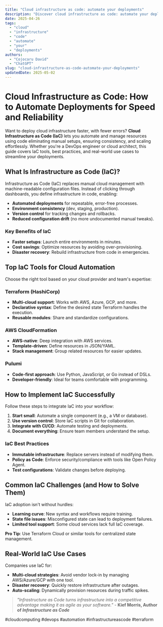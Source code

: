 ```yaml
---
title: "Cloud infrastructure as code: automate your deployments"
description: "Discover cloud infrastructure as code: automate your deployments with this in-depth guide, providing actionable insights and practical tips to boost your knowledge and results."
date: 2025-04-26
tags:
  - "cloud"
  - "infrastructure"
  - "code"
  - "automate"
  - "your"
  - "deployments"
authors:
  - "Cojocaru David"
  - "ChatGPT"
slug: "cloud-infrastructure-as-code-automate-your-deployments"
updatedDate: 2025-05-02
---
```


# Cloud Infrastructure as Code: How to Automate Deployments for Speed and Reliability  

Want to deploy cloud infrastructure faster, with fewer errors? **Cloud Infrastructure as Code (IaC)** lets you automate and manage resources using code eliminating manual setups, ensuring consistency, and scaling effortlessly. Whether you're a DevOps engineer or cloud architect, this guide covers IaC tools, best practices, and real-world use cases to streamline your deployments.  

## What Is Infrastructure as Code (IaC)?  

Infrastructure as Code (IaC) replaces manual cloud management with machine-readable configuration files. Instead of clicking through dashboards, you define infrastructure in code, enabling:  

* **Automated deployments** for repeatable, error-free processes.  
* **Environment consistency** (dev, staging, production).  
* **Version control** for tracking changes and rollbacks.  
* **Reduced configuration drift** (no more undocumented manual tweaks).  

### Key Benefits of IaC  

* **Faster setups**: Launch entire environments in minutes.  
* **Cost savings**: Optimize resources by avoiding over-provisioning.  
* **Disaster recovery**: Rebuild infrastructure from code in emergencies.  

## Top IaC Tools for Cloud Automation  

Choose the right tool based on your cloud provider and team's expertise:  

### Terraform (HashiCorp)  

* **Multi-cloud support**: Works with AWS, Azure, GCP, and more.  
* **Declarative syntax**: Define the desired state Terraform handles the execution.  
* **Reusable modules**: Share and standardize configurations.  

### AWS CloudFormation  

* **AWS-native**: Deep integration with AWS services.  
* **Template-driven**: Define resources in JSON/YAML.  
* **Stack management**: Group related resources for easier updates.  

### Pulumi  

* **Code-first approach**: Use Python, JavaScript, or Go instead of DSLs.  
* **Developer-friendly**: Ideal for teams comfortable with programming.  

## How to Implement IaC Successfully  

Follow these steps to integrate IaC into your workflow:  

1. **Start small**: Automate a single component (e.g., a VM or database).  
2. **Use version control**: Store IaC scripts in Git for collaboration.  
3. **Integrate with CI/CD**: Automate testing and deployments.  
4. **Document everything**: Ensure team members understand the setup.  

### IaC Best Practices  

* **Immutable infrastructure**: Replace servers instead of modifying them.  
* **Policy as Code**: Enforce security/compliance with tools like Open Policy Agent.  
* **Test configurations**: Validate changes before deploying.  

## Common IaC Challenges (and How to Solve Them)  

IaC adoption isn't without hurdles:  

* **Learning curve**: New syntax and workflows require training.  
* **State file issues**: Misconfigured state can lead to deployment failures.  
* **Limited tool support**: Some cloud services lack full IaC coverage.  

**Pro Tip**: Use Terraform Cloud or similar tools for centralized state management.  

## Real-World IaC Use Cases  

Companies use IaC for:  

* **Multi-cloud strategies**: Avoid vendor lock-in by managing AWS/Azure/GCP with one tool.  
* **Disaster recovery**: Quickly restore infrastructure after outages.  
* **Auto-scaling**: Dynamically provision resources during traffic spikes.  

> *"Infrastructure as Code turns infrastructure into a competitive advantage making it as agile as your software."* - **Kief Morris, Author of *Infrastructure as Code***  

#cloudcomputing #devops #automation #infrastructureascode #terraform